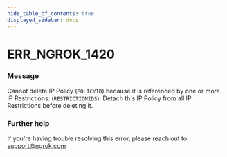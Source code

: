 ```yaml
---
hide_table_of_contents: true
displayed_sidebar: docs
---
```



# ERR_NGROK_1420

### Message

Cannot delete IP Policy (`POLICYID`) because it is referenced by one or more IP Restrictions: (`RESTRICTIONIDS`). Detach this IP Policy from all IP Restrictions before deleting it.

<ErrorDetails error="err_ngrok_1420" />

### Further help

If you're having trouble resolving this error, please reach out to [support@ngrok.com](mailto:support@ngrok.com?subject=Help%20with%20ERR_NGROK_1420)

